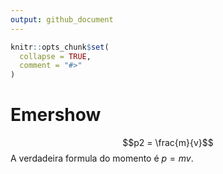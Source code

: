 ```yaml
---
output: github_document
---
```


<!-- README.md is generated from README.Rmd. Please edit that file -->

```r
knitr::opts_chunk$set(
  collapse = TRUE,
  comment = "#>"
)
```

# Emershow

<!-- badges: start -->
<!-- badges: end -->

$$p2 = \frac{m}{v}$$
A verdadeira formula do momento é $p = mv$.